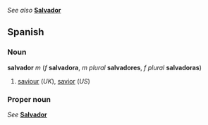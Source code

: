 ''See also'' '''[[Salvador]]'''

==Spanish==
===Noun===
'''salvador''' ''m'' (''f'' '''salvadora''', ''m plural'' '''salvadores''', ''f plural'' '''salvadoras''')

#[[saviour]] (''UK''), [[savior]] (''US'')

===Proper noun===
''See'' '''[[Salvador]]'''